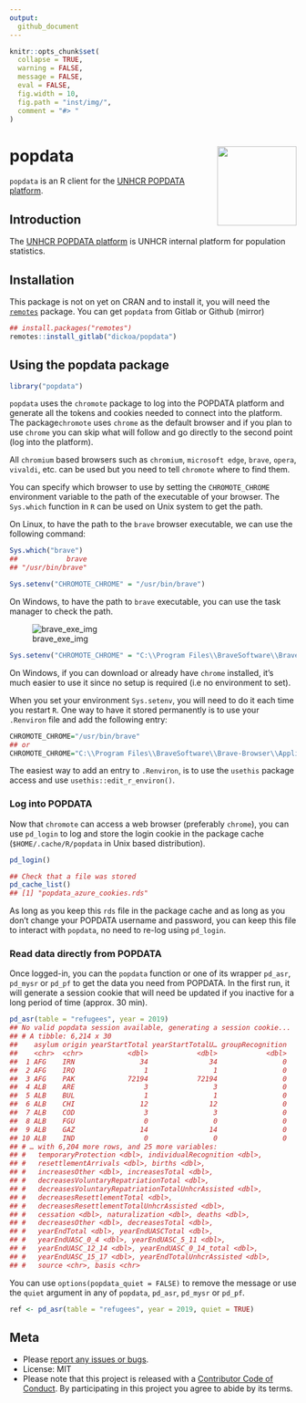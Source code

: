 ```yaml
---
output:
  github_document
---
```


<!-- README.md is generated from README.Rmd. Please edit that file -->

```r
knitr::opts_chunk$set(
  collapse = TRUE,
  warning = FALSE,
  message = FALSE,
  eval = FALSE,
  fig.width = 10,
  fig.path = "inst/img/",
  comment = "#> "
)
```

# popdata <img src="https://gitlab.com/dickoa/ridl/-/raw/master/inst/img/hex_popdata.png" align="right" height="139" />

`popdata` is an R client for the [UNHCR POPDATA platform](https://popdata.unhcr.org).

## Introduction
The [UNHCR POPDATA platform](https://popdata.unhcr.org) is UNHCR internal platform for population statistics.


## Installation

This package is not on yet on CRAN and to install it, you will need the [`remotes`](https://github.com/r-lib/remotes) package.
You can get `popdata` from Gitlab or Github (mirror)

```r
## install.packages("remotes")
remotes::install_gitlab("dickoa/popdata")
```

## Using the popdata package


```r
library("popdata")
```

`popdata` uses the `chromote` package to log into the POPDATA platform and generate all the tokens and cookies needed to connect into the platform. The package`chromote` uses `chrome` as the default browser and if you plan to use `chrome` you can skip what will follow and go directly to the second point (log into the platform).


All `chromium` based browsers such as `chromium`, `microsoft edge`, `brave`, `opera`, `vivaldi`, etc. can be used but you need to tell `chromote` where to find them.

You can specify which browser to use by setting the `CHROMOTE_CHROME` environment variable to the path of the executable of your browser. The `Sys.which` function in `R` can be used on Unix system to get the path.

On Linux, to have the path to the `brave` browser executable, we can use the following command:

```r
Sys.which("brave")
##            brave
## "/usr/bin/brave"

Sys.setenv("CHROMOTE_CHROME" = "/usr/bin/brave")
```

On Windows, to have the path to `brave` executable, you can use the task manager to check the path.

![brave_exe_img](./inst/img/brave_exe.png)

```r
Sys.setenv("CHROMOTE_CHROME" = "C:\\Program Files\\BraveSoftware\\Brave-Browser\\Application/brave.exe")
```

On Windows, if you can download or already have `chrome` installed, it's much easier to use it since no setup is required (i.e no environment to set).


When you set your environment `Sys.setenv`, you will need to do it each time you restart `R`. One way to have it stored permanently is to use your `.Renviron` file and add the following entry:

```r
CHROMOTE_CHROME="/usr/bin/brave"
## or
CHROMOTE_CHROME="C:\\Program Files\\BraveSoftware\\Brave-Browser\\Application/brave.exe"
```

The easiest way to add an entry to `.Renviron`, is to use the `usethis` package access and use `usethis::edit_r_environ()`.

### Log into POPDATA
Now that `chromote` can access a web browser (preferably `chrome`), you can use `pd_login` to log and store the login cookie in the package cache (`$HOME/.cache/R/popdata` in Unix based distribution).

```r
pd_login()

## Check that a file was stored
pd_cache_list()
## [1] "popdata_azure_cookies.rds"
```

As long as you keep this `rds` file in the package cache and as long as you don't change your POPDATA username and password, you can keep this file to interact with `popdata`, no need to re-log using `pd_login`.

###  Read data directly from POPDATA
Once logged-in, you can the `popdata` function or one of its wrapper `pd_asr`, `pd_mysr` or `pd_pf` to get the data you need from POPDATA. In the first run, it will generate a session cookie that will need be updated if you inactive for a long period of time (approx. 30 min).

```r
pd_asr(table = "refugees", year = 2019)
## No valid popdata session available, generating a session cookie...
## # A tibble: 6,214 x 30
##    asylum origin yearStartTotal yearStartTotalU… groupRecognition
##    <chr>  <chr>           <dbl>            <dbl>            <dbl>
##  1 AFG    IRN                34               34                0
##  2 AFG    IRQ                 1                1                0
##  3 AFG    PAK             72194            72194                0
##  4 ALB    ARE                 3                3                0
##  5 ALB    BUL                 1                1                0
##  6 ALB    CHI                12               12                0
##  7 ALB    COD                 3                3                0
##  8 ALB    FGU                 0                0                0
##  9 ALB    GAZ                14               14                0
## 10 ALB    IND                 0                0                0
## # … with 6,204 more rows, and 25 more variables:
## #   temporaryProtection <dbl>, individualRecognition <dbl>,
## #   resettlementArrivals <dbl>, births <dbl>,
## #   increasesOther <dbl>, increasesTotal <dbl>,
## #   decreasesVoluntaryRepatriationTotal <dbl>,
## #   decreasesVoluntaryRepatriationTotalUnhcrAssisted <dbl>,
## #   decreasesResettlementTotal <dbl>,
## #   decreasesResettlementTotalUnhcrAssisted <dbl>,
## #   cessation <dbl>, naturalization <dbl>, deaths <dbl>,
## #   decreasesOther <dbl>, decreasesTotal <dbl>,
## #   yearEndTotal <dbl>, yearEndUASCTotal <dbl>,
## #   yearEndUASC_0_4 <dbl>, yearEndUASC_5_11 <dbl>,
## #   yearEndUASC_12_14 <dbl>, yearEndUASC_0_14_total <dbl>,
## #   yearEndUASC_15_17 <dbl>, yearEndTotalUnhcrAssisted <dbl>,
## #   source <chr>, basis <chr>
```

You can use `options(popdata_quiet = FALSE)` to remove the message or use the `quiet` argument in any of `popdata`,  `pd_asr`, `pd_mysr` or `pd_pf`.

```r
ref <- pd_asr(table = "refugees", year = 2019, quiet = TRUE)
```

## Meta
* Please [report any issues or bugs](https://gitlab.com/dickoa/popdata/issues).
* License: MIT
* Please note that this project is released with a [Contributor Code of Conduct](CONDUCT.md). By participating in this project you agree to abide by its terms.
